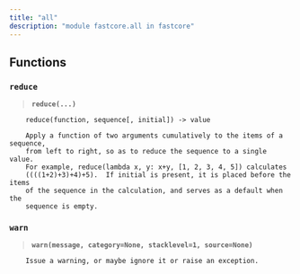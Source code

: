 ```yaml
---
title: "all"
description: "module fastcore.all in fastcore"
---
```


## Functions

    
### `reduce`
    


```{=html}
<blockquote><strong><code>reduce(...)</code></strong></blockquote>
```


    
        reduce(function, sequence[, initial]) -> value
        
        Apply a function of two arguments cumulatively to the items of a sequence,
        from left to right, so as to reduce the sequence to a single value.
        For example, reduce(lambda x, y: x+y, [1, 2, 3, 4, 5]) calculates
        ((((1+2)+3)+4)+5).  If initial is present, it is placed before the items
        of the sequence in the calculation, and serves as a default when the
        sequence is empty.
    
### `warn`
    


```{=html}
<blockquote><strong><code>warn(message, category=None, stacklevel=1, source=None)</code></strong></blockquote>
```


    
        Issue a warning, or maybe ignore it or raise an exception.

